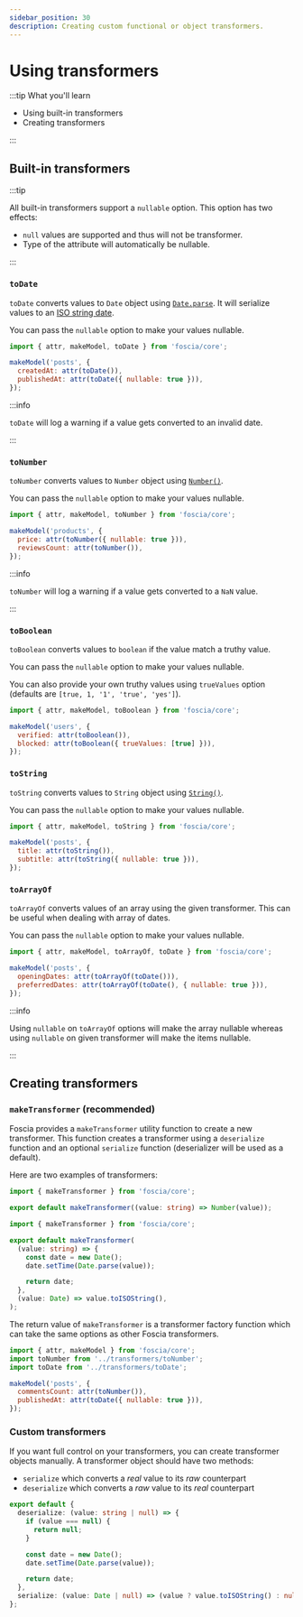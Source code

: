 ```yaml
---
sidebar_position: 30
description: Creating custom functional or object transformers.
---
```


# Using transformers

:::tip What you'll learn

-   Using built-in transformers
-   Creating transformers

:::

## Built-in transformers

:::tip

All built-in transformers support a `nullable` option.
This option has two effects:

- `null` values are supported and thus will not be transformer.
- Type of the attribute will automatically be nullable.

:::

### `toDate`

`toDate` converts values to `Date` object using
[`Date.parse`](https://developer.mozilla.org/docs/Web/JavaScript/Reference/Global_Objects/Date/parse).
It will serialize values to an
[ISO string date](https://developer.mozilla.org/docs/Web/JavaScript/Reference/Global_Objects/Date/toISOString).

You can pass the `nullable` option to make your values nullable.

```javascript
import { attr, makeModel, toDate } from 'foscia/core';

makeModel('posts', {
  createdAt: attr(toDate()),
  publishedAt: attr(toDate({ nullable: true })),
});
```

:::info

`toDate` will log a warning if a value gets converted to an invalid date.

:::

### `toNumber`

`toNumber` converts values to `Number` object using
[`Number()`](https://developer.mozilla.org/docs/Web/JavaScript/Reference/Global_Objects/Number/Number).

You can pass the `nullable` option to make your values nullable.

```javascript
import { attr, makeModel, toNumber } from 'foscia/core';

makeModel('products', {
  price: attr(toNumber({ nullable: true })),
  reviewsCount: attr(toNumber()),
});
```

:::info

`toNumber` will log a warning if a value gets converted to a `NaN` value.

:::

### `toBoolean`

`toBoolean` converts values to `boolean` if the value match a truthy value.

You can pass the `nullable` option to make your values nullable.

You can also provide your own truthy values using `trueValues` option
(defaults are `[true, 1, '1', 'true', 'yes']`).

```javascript
import { attr, makeModel, toBoolean } from 'foscia/core';

makeModel('users', {
  verified: attr(toBoolean()),
  blocked: attr(toBoolean({ trueValues: [true] })),
});
```

### `toString`

`toString` converts values to `String` object using
[`String()`](https://developer.mozilla.org/docs/Web/JavaScript/Reference/Global_Objects/String/String).

You can pass the `nullable` option to make your values nullable.

```javascript
import { attr, makeModel, toString } from 'foscia/core';

makeModel('posts', {
  title: attr(toString()),
  subtitle: attr(toString({ nullable: true })),
});
```

### `toArrayOf`

`toArrayOf` converts values of an array using the given transformer.
This can be useful when dealing with array of dates.

You can pass the `nullable` option to make your values nullable.

```javascript
import { attr, makeModel, toArrayOf, toDate } from 'foscia/core';

makeModel('posts', {
  openingDates: attr(toArrayOf(toDate())),
  preferredDates: attr(toArrayOf(toDate(), { nullable: true })),
});
```

:::info

Using `nullable` on `toArrayOf` options will make the array nullable
whereas using `nullable` on given transformer will make the items nullable.

:::

## Creating transformers

### `makeTransformer` (recommended)

Foscia provides a `makeTransformer` utility function to create a new
transformer. This function creates a transformer using a `deserialize` function
and an optional `serialize` function (deserializer will be used as a default).

Here are two examples of transformers:

```ts title="transformers/toNumber.ts"
import { makeTransformer } from 'foscia/core';

export default makeTransformer((value: string) => Number(value));
```

```ts title="transformers/toDate.ts"
import { makeTransformer } from 'foscia/core';

export default makeTransformer(
  (value: string) => {
    const date = new Date();
    date.setTime(Date.parse(value));

    return date;
  },
  (value: Date) => value.toISOString(),
);
```

The return value of `makeTransformer` is a transformer factory function
which can take the same options as other Foscia transformers.

```javascript
import { attr, makeModel } from 'foscia/core';
import toNumber from '../transformers/toNumber';
import toDate from '../transformers/toDate';

makeModel('posts', {
  commentsCount: attr(toNumber()),
  publishedAt: attr(toDate({ nullable: true })),
});
```

### Custom transformers

If you want full control on your transformers, you can create transformer
objects manually. A transformer object should have two methods:

- `serialize` which converts a _real_ value to its _raw_ counterpart
- `deserialize` which converts a _raw_ value to its _real_ counterpart

```ts
export default {
  deserialize: (value: string | null) => {
    if (value === null) {
      return null;
    }

    const date = new Date();
    date.setTime(Date.parse(value));

    return date;
  },
  serialize: (value: Date | null) => (value ? value.toISOString() : null),
};
```
